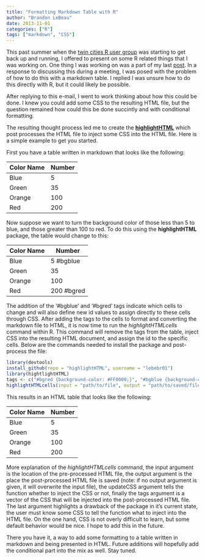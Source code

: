 ```yaml
---
title: "Formatting Markdown Table with R"
author: "Brandon LeBeau"
date: 2013-11-01
categories: ["R"] 
tags: ["markdown", "CSS"]
---
```


This past summer when the [twin cities R user group](http://www.meetup.com/twincitiesrug/) was starting to get back up and running, I offered to present on some R related things that I was working on.  One thing I was working on was a part of my last [post](http://http://educate-r.org/2013/09/28/ConditionalFormat/).  In a response to discussing this during a meeting, I was posed with the problem of how to do this with a markdown table.  I replied I was unsure how to do this directly with R, but it could likely be possible.

After replying to this e-mail, I went to work thinking about how this could be done.  I knew you could add some CSS to the resulting HTML file, but the question remained how could this be done succintly and with conditional formatting.

The resulting thought process led me to create the **[highlightHTML](https://github.com/lebebr01/highlightHTML)** which post processes the HTML file to inject some CSS into the HTML file.  Here is a simple example to get you started.

First you have a table written in markdown that looks like the following:

| Color Name | Number   |  
|------------|----------|  
| Blue       | 5        |  
| Green      | 35       |  
| Orange     | 100      |  
| Red        | 200      |  

Now suppose we want to turn the background color of those less than 5 to blue, and those greater than 100 to red.  To do this using the **highlightHTML** package, the table would change to this:

| Color Name | Number     |  
|------------|------------|  
| Blue       | 5  #bgblue |  
| Green      | 35         |  
| Orange     | 100        |  
| Red        | 200 #bgred |  

The addition of the '#bgblue' and '#bgred' tags indicate which cells to change and will also define new id values to assign directly to these cells through CSS.  After adding the tags to the cells to format and converting the markdown file to HTML, it is now time to run the *highlightHTMLcells* command within R.  This command will remove the tags from the table, inject CSS into the resulting HTML document, and assign the id to the specific cells.  Below are the commands needed to install the package and post-process the file:

```r
library(devtools)
install_github(repo = "highlightHTML", username = "lebebr01")
library(hightlightHTML)
tags <- c("#bgred {background-color: #FF0000;}", "#bgblue {background-color: #0000FF;}")
highlightHTMLcells(input = "path/to/file", output = "path/to/saved/file", updateCSS = TRUE, tags = tags)
```

This results in an HTML table that looks like the following:

<table><thead>
<tr>
<th>Color Name</th>
<th>Number</th>
</tr>
</thead><tbody>
<tr>
<td>Blue</td>
<td id='bgblue'>5 </td>
</tr>
<tr>
<td>Green</td>
<td>35</td>
</tr>
<tr>
<td>Orange</td>
<td>100</td>
</tr>
<tr>
<td>Red</td>
<td id='bgred'>200</td>
</tr>
</tbody></table>

More explanation of the *highlightHTMLcells* command, the input argument is the location of the pre-processed HTML file, the output argument is the place the post-processed HTML file is saved (note: if no output argument is given, it will overwrite the input file), the updateCSS argument tells the function whether to inject the CSS or not, finally the tags argument is a vector of the CSS that will be injected into the post-processed HTML file.  The last argument highlights a drawback of the package in it's current state, the user must know some CSS to tell the function what to inject into the HTML file.  On the one hand, CSS is not overly difficult to learn, but some default behavior would be nice.  I hope to add this in the future.

There you have it, a way to add some formatting to a table written in markdown and being presented in HTML.  Future additions will hopefully add the conditional part into the mix as well.  Stay tuned.


